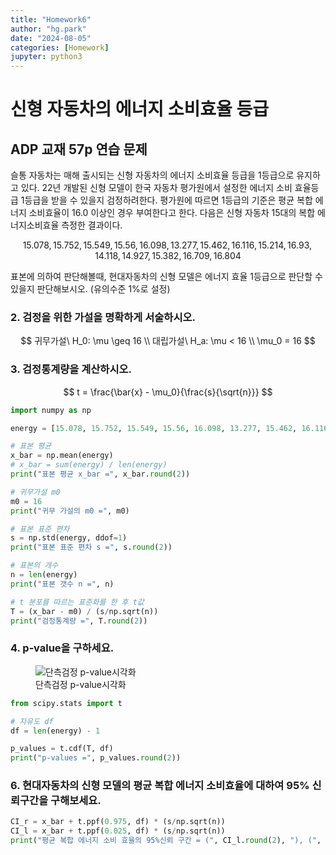 ```yaml
---
title: "Homework6"
author: "hg.park"
date: "2024-08-05"
categories: [Homework]
jupyter: python3
---
```

  
# 신형 자동차의 에너지 소비효율 등급

## ADP 교재 57p 연습 문제

슬통 자동차는 매해 출시되는 신형 자동차의 에너지 소비효율 등급을 1등급으로 유지하고 있다. 
22년 개발된 신형 모델이 한국 자동차 평가원에서 설정한 에너지 소비 효율등급 1등급을 받을 수 있을지 검정하려한다. 
평가원에 따르면 1등급의 기준은 평균 복합 에너지 소비효율이 16.0 이상인 경우 부여한다고 한다. 다음은 신형 자동차 15대의 복합 에너지소비효율 측정한 결과이다.

$$
15.078, 15.752, 15.549, 15.56, 16.098, 13.277, 15.462, 16.116, 15.214, 16.93, 14.118, 14.927,15.382, 16.709, 16.804
$$

표본에 의하여 판단해볼때, 현대자동차의 신형 모델은 에너지 효율 1등급으로 판단할 수 있을지 판단해보시오. (유의수준 1%로 설정)

### 2. 검정을 위한 가설을 명확하게 서술하시오.

$$
귀무가설\
H_0: \mu \geq 16 \\
대립가설\
H_a: \mu < 16 \\
\mu_0 = 16
$$

### 3. 검정통계량을 계산하시오.

$$
t = \frac{\bar{x} - \mu_0}{\frac{s}{\sqrt{n}}}
$$

```python
import numpy as np

energy = [15.078, 15.752, 15.549, 15.56, 16.098, 13.277, 15.462, 16.116, 15.214, 16.93, 14.118, 14.927,15.382, 16.709, 16.804]

# 표본 평균
x_bar = np.mean(energy)
# x_bar = sum(energy) / len(energy)
print("표본 평균 x_bar =", x_bar.round(2))

# 귀무가설 m0
m0 = 16
print("귀무 가설의 m0 =", m0)

# 표본 표준 편차
s = np.std(energy, ddof=1)
print("표본 표준 편차 s =", s.round(2))

# 표본의 개수
n = len(energy)
print("표본 갯수 n =", n)

# t 분포를 따르는 표준화를 한 후 t값
T = (x_bar - m0) / (s/np.sqrt(n))
print("검정통계량 =", T.round(2))
```

### 4. p‑value을 구하세요.

![단측검정 p-value시각화](p-value.jpg)

```python
from scipy.stats import t

# 자유도 df
df = len(energy) - 1

p_values = t.cdf(T, df)
print("p-values =", p_values.round(2))
```

### 6. 현대자동차의 신형 모델의 평균 복합 에너지 소비효율에 대하여 95% 신뢰구간을 구해보세요.

```python
CI_r = x_bar + t.ppf(0.975, df) * (s/np.sqrt(n))
CI_l = x_bar + t.ppf(0.025, df) * (s/np.sqrt(n))
print("평균 복합 에너지 소비 효율의 95%신뢰 구간 = (", CI_l.round(2), "), (", CI_r.round(2) ,")")
```
